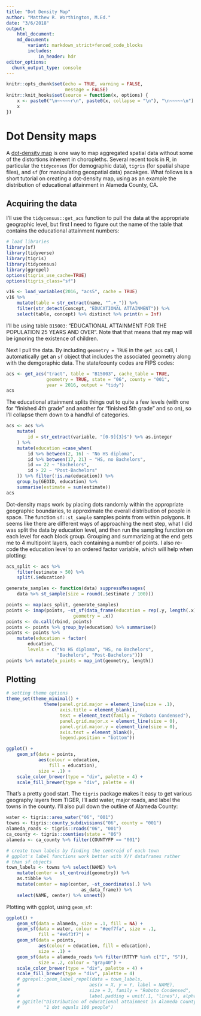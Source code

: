 ```yaml
---
title: "Dot Density Map"
author: "Matthew R. Worthington, M.Ed."
date: "3/6/2018"
output: 
    html_document:
    md_document:
        variant: markdown_strict+fenced_code_blocks
        includes:
            in_header: hdr
editor_options: 
  chunk_output_type: console
---
```

```r
knitr::opts_chunk$set(echo = TRUE, warning = FALSE,
                      message = FALSE)
knitr::knit_hooks$set(source = function(x, options) {
    x <- paste0("\n~~~~~r\n", paste0(x, collapse = "\n"), "\n~~~~~\n")
    x
})
```
# Dot Density maps

A [dot-density map](https://en.wikipedia.org/wiki/Dot_distribution_map) is one way to map aggregated spatial data without some of the distortions inherent in choropleths. Several recent tools in R, in particular the `tidycensus` (for demographic data), `tigris` (for spatial shape files), and `sf` (for manipulating geospatial data) pacakges. What follows is a short tutorial on creating a dot-density map, using as an example the distribution of educational attainment in Alameda County, CA. 

## Acquiring the data

I'll use the `tidycensus::get_acs` function to pull the data at the appropriate geographic level, but first I need to figure out the name of the table that contains the educational attainment numbers:

```r
# load libraries
library(sf)
library(tidyverse)
library(tigris)
library(tidycensus)
library(ggrepel)
options(tigris_use_cache=TRUE)
options(tigris_class="sf")
```

```r
v16 <- load_variables(2016, "acs5", cache = TRUE)
v16 %>%
    mutate(table = str_extract(name, "^.+_")) %>%
    filter(str_detect(concept, "EDUCATIONAL ATTAINMENT")) %>%
    select(table, concept) %>% distinct %>% print(n = Inf)
```

I'll be using table `B15003`: "EDUCATIONAL ATTAINMENT FOR THE POPULATION 25 YEARS AND OVER". Note that that means that my map will be ignoring the existence of children.

Next I pull the data. By including `geometry = TRUE` in the `get_acs` call, I automatically get an `sf` object that includes the associated geometry along with the demgoraphic data. The state/county codes are FIPS codes:

```r
acs <- get_acs("tract", table = "B15003", cache_table = TRUE,
               geometry = TRUE, state = "06", county = "001",
               year = 2016, output = "tidy")
acs
```

The educational attainment splits things out to quite a few levels (with one for "finished 4th grade" and another for "finished 5th grade" and so on), so I'll collapse them down to a handful of categories.

```r
acs <- acs %>%
    mutate(
        id = str_extract(variable, "[0-9]{3}$") %>% as.integer
    ) %>%
    mutate(education =case_when(
        id %>% between(2, 16) ~ "No HS diploma",
        id %>% between(17, 21) ~ "HS, no Bachelors",
        id == 22 ~ "Bachelors",
        id > 22 ~ "Post-Bachelors"
    )) %>% filter(!is.na(education)) %>%
    group_by(GEOID, education) %>% 
    summarise(estimate = sum(estimate))
acs
```

Dot-density maps work by placing dots randomly within the appropriate geographic boundaries, to approximate the overall distribution of people in space. The function `sf::st_sample` samples points from within polygons. It seems like there are different ways of approaching the next step, what I did was split the data by education level, and then run the sampling function on each level for each block group. Grouping and summarizing at the end gets me to 4 multipoint layers, each containing a number of points. I also re-code the education level to an ordered factor variable, which will help when plotting:

```r
acs_split <- acs %>%
    filter(estimate > 50) %>%
    split(.$education)

generate_samples <- function(data) suppressMessages(
    data %>% st_sample(size = round(.$estimate / 100)))

points <- map(acs_split, generate_samples)
points <- imap(points, ~st_sf(data_frame(education = rep(.y, length(.x))),
                         geometry = .x))
points <- do.call(rbind, points)
points <- points %>% group_by(education) %>% summarise()
points <- points %>%
    mutate(education = factor(
        education,
        levels = c("No HS diploma", "HS, no Bachelors",
                   "Bachelors", "Post-Bachelors")))
points %>% mutate(n_points = map_int(geometry, length))
```

## Plotting
```r
# setting theme options
theme_set(theme_minimal() +
              theme(panel.grid.major = element_line(size = .1),
                    axis.title = element_blank(),
                    text = element_text(family = "Roboto Condensed"),
                    panel.grid.major.x = element_line(size = 0),
                    panel.grid.major.y = element_line(size = 0),
                    axis.text = element_blank(),
                    legend.position = "bottom"))
```
```r
ggplot() + 
    geom_sf(data = points, 
            aes(colour = education,
                fill = education),
            size = .1) + 
    scale_color_brewer(type = "div", palette = 4) + 
    scale_fill_brewer(type = "div", palette = 4)
```

That's a pretty good start. The `tigris` package makes it easy to get various geography layers from TIGER, I'll add water, major roads, and label the towns in the county. I'll also pull down the outline of Alameda County:
```r
water <- tigris::area_water("06", "001")
towns <- tigris::county_subdivisions("06", county = "001")
alameda_roads <- tigris::roads("06", "001")
ca_county <- tigris::counties(state = "06")
alameda <- ca_county %>% filter(COUNTYFP == "001")

# create town labels by finding the centroid of each town
# ggplot's label functions work better with X/Y dataframes rather 
# than sf objects
town_labels <- towns %>% select(NAME) %>%
    mutate(center = st_centroid(geometry)) %>%
    as.tibble %>%
    mutate(center = map(center, ~st_coordinates(.) %>%
                            as_data_frame)) %>%
    select(NAME, center) %>% unnest()
```

Plotting with ggplot, using `geom_sf`:
```r
ggplot() +
    geom_sf(data = alameda, size = .1, fill = NA) +
    geom_sf(data = water, colour = "#eef7fa", size = .1,
            fill = "#e6f3f7") +
    geom_sf(data = points,
            aes(colour = education, fill = education),
            size = .1) +
    geom_sf(data = alameda_roads %>% filter(RTTYP %in% c("I", "S")),
            size = .2, colour = "gray40") +
    scale_color_brewer(type = "div", palette = 4) +
    scale_fill_brewer(type = "div", palette = 4)
    # ggrepel::geom_label_repel(data = town_labels,
    #                          aes(x = X, y = Y, label = NAME),
    #                          size = 3, family = "Roboto Condensed",
    #                          label.padding = unit(.1, "lines"), alpha = .7)
    # ggtitle("Distribution of educational attainment in Alameda County",
    #         "1 dot equals 100 people")
```
